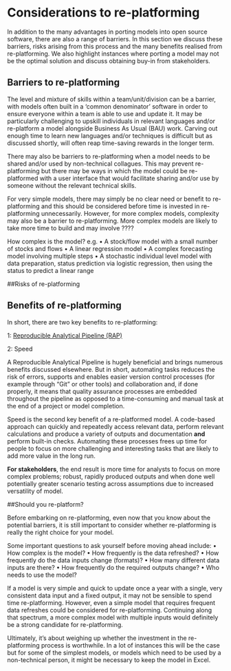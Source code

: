 # Considerations to re-platforming{#Considerations}

In addition to the many advantages in porting models into open source software, there are also a range of barriers. In this section we discuss these barriers, risks arising from this process and the many benefits realised from re-platforming. We also highlight instances where porting a model may not be the optimal solution and discuss obtaining buy-in from stakeholders.
 
## Barriers to re-platforming

The level and mixture of skills within a team/unit/division can be a barrier, with models often built in a ‘common denominator’ software in order to ensure everyone within a team is able to use and update it.
It may be particularly challenging to upskill individuals in relevant languages and/or re-platform a model alongside Business As Usual (BAU) work.  Carving out enough time to learn new languages and/or techniques is difficult but as discussed shortly, will often reap time-saving rewards in the longer term. 

There may also be barriers to re-platforming when a model needs to be shared and/or used by non-technical collagues.  This may prevent re-platforming but there may be ways in which the model could be re-platformed with a user interface that would facilitate sharing and/or use by someone without the relevant technical skills.

For very simple models, there may simply be no clear need or benefit to re-platforming and this should be considered before time is invested in re-platforming unnecessarily. However, for more complex models, complexity may also be a barrier to re-platforming.  More complex models are likely to take more time to build and may involve ????

How complex is the model? e.g.
•	A stock/flow model with a small number of stocks and flows
•	A linear regression model
•	A complex forecasting model involving multiple steps
•	A stochastic individual level model with data preparation, status prediction via logistic regression, then using the status to predict a linear range

##Risks of re-platforming


## Benefits of re-platforming

In short, there are two key benefits to re-platforming:

1:  [Reproducible Analytical Pipeline (RAP)](https://ukgovdatascience.github.io/rap_companion/)

2:  Speed

A Reproducible Analytical Pipeline is hugely beneficial and brings numerous benefits discussed elsewhere.  But in short, automating tasks reduces the risk of errors, supports and enables easier version control processes (for example through “Git” or other tools) and collaboration and, if done properly, it means that quality assurance processes are embedded throughout the pipeline as opposed to a time-consuming and manual task at the end of a project or model completion.  

Speed is the second key benefit of a re-platformed model.  A code-based approach can quickly and repeatedly access relevant data, perform relevant calculations and produce a variety of outputs and documentation **and** perform built-in checks.  Automating these processes frees up time for people to focus on more challenging and interesting tasks that are likely to add more value in the long run.

**For stakeholders**, the end result is more time for analysts to focus on more complex problems; robust, rapidly produced outputs and when done well potentially greater scenario testing across assumptions due to increased versatility of model.

##Should you re-platform? 

Before embarking on re-platforming, even now that you know about the potential barriers, it is still important to consider whether re-platforming is really the right choice for your model. 

Some important questions to ask yourself before moving ahead include: 
•	How complex is the model? 
•	How frequently is the data refreshed?
•	How frequently do the data inputs change (formats)? 
•	How many different data inputs are there? 
•	How frequently do the required outputs change? 
•	Who needs to use the model?

If a model is very simple and quick to update once a year with a single, very consistent data input and a fixed output, it may not be sensible to spend time re-platforming.  However, even a simple model that requires frequent data refreshes could be considered for re-platforming.  Continuing along that spectrum, a more complex model with multiple inputs would definitely be a strong candidate for re-platforming.   

Ultimately, it’s about weighing up whether the investment in the re-platforming process is worthwhile.  In a lot of instances this will be the case but for some of the simplest models, or models which need to be used by a non-technical person, it might be necessary to keep the model in Excel.      